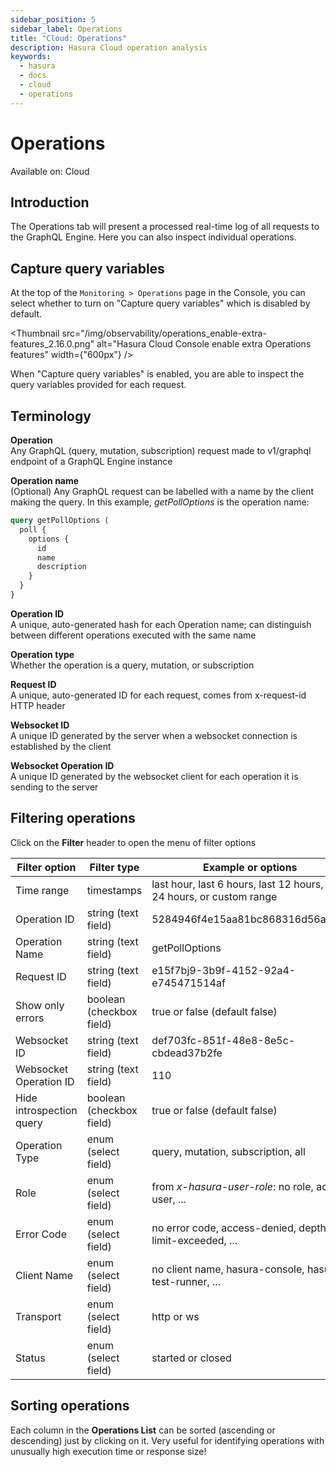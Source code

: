 ```yaml
---
sidebar_position: 5
sidebar_label: Operations
title: "Cloud: Operations"
description: Hasura Cloud operation analysis
keywords:
  - hasura
  - docs
  - cloud
  - operations
---
```



# Operations

<div className="badge badge--primary heading-badge">Available on: Cloud</div>

## Introduction

The Operations tab will present a processed real-time log of all requests to the GraphQL Engine. Here you can also
inspect individual operations.

<Thumbnail src="/img/observability/operations_overview_2.16.0.png" alt="Hasura Cloud Console list operations" />

<Thumbnail src="/img/observability/pro-tab-operations-inspect.png" alt="Hasura Cloud Console inspect operation" />

## Capture query variables

At the top of the `Monitoring > Operations` page in the Console, you can select whether to turn on "Capture query
variables" which is disabled by default.

<Thumbnail
  src="/img/observability/operations_enable-extra-features_2.16.0.png"
  alt="Hasura Cloud Console enable extra Operations features"
  width={"600px"}
/>

When "Capture query variables" is enabled, you are able to inspect the query variables provided for each request.

<Thumbnail
  src="/img/observability/operations_capture-query-variables_2.16.0.png"
  alt="Hasura Cloud Console Operations capture query variables"
/>

## Terminology

**Operation**  
Any GraphQL (query, mutation, subscription) request made to v1/graphql endpoint of a GraphQL Engine instance

**Operation name**  
(Optional) Any GraphQL request can be labelled with a name by the client making the query. In this example,
_getPollOptions_ is the operation name:

```graphql
query getPollOptions (
  poll {
    options {
      id
      name
      description
    }
  }
}
```

**Operation ID**  
A unique, auto-generated hash for each Operation name; can distinguish between different operations executed with the
same name

**Operation type**  
Whether the operation is a query, mutation, or subscription

**Request ID**  
A unique, auto-generated ID for each request, comes from x-request-id HTTP header

**Websocket ID**  
A unique ID generated by the server when a websocket connection is established by the client

**Websocket Operation ID**  
A unique ID generated by the websocket client for each operation it is sending to the server

## Filtering operations

Click on the **Filter** header to open the menu of filter options

| Filter option            | Filter type              | Example or options                                                     |
| ------------------------ | ------------------------ | ---------------------------------------------------------------------- |
| Time range               | timestamps               | last hour, last 6 hours, last 12 hours, last 24 hours, or custom range |
| Operation ID             | string (text field)      | 5284946f4e15aa81bc868316d56aa68f                                       |
| Operation Name           | string (text field)      | getPollOptions                                                         |
| Request ID               | string (text field)      | e15f7bj9-3b9f-4152-92a4-e745471514af                                   |
| Show only errors         | boolean (checkbox field) | true or false (default false)                                          |
| Websocket ID             | string (text field)      | def703fc-851f-48e8-8e5c-cbdead37b2fe                                   |
| Websocket Operation ID   | string (text field)      | 110                                                                    |
| Hide introspection query | boolean (checkbox field) | true or false (default false)                                          |
| Operation Type           | enum (select field)      | query, mutation, subscription, all                                     |
| Role                     | enum (select field)      | from _x-hasura-user-role_: no role, admin, user, ...                   |
| Error Code               | enum (select field)      | no error code, access-denied, depth-limit-exceeded, ...                |
| Client Name              | enum (select field)      | no client name, hasura-console, hasura-test-runner, ...                |
| Transport                | enum (select field)      | http or ws                                                             |
| Status                   | enum (select field)      | started or closed                                                      |

## Sorting operations

Each column in the **Operations List** can be sorted (ascending or descending) just by clicking on it. Very useful for
identifying operations with unusually high execution time or response size!
